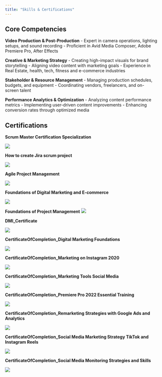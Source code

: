 ```yaml
---
title: "Skills & Certifications"
---
```


## Core Competencies

**Video Production & Post-Production** - Expert in camera operations, lighting setups, and sound recording - Proficient in Avid Media Composer, Adobe Premiere Pro, After Effects

**Creative & Marketing Strategy** - Creating high-impact visuals for brand storytelling - Aligning video content with marketing goals - Experience in Real Estate, health, tech, fitness and e-commerce industries

**Stakeholder & Resource Management** - Managing production schedules, budgets, and equipment - Coordinating vendors, freelancers, and on-screen talent

**Performance Analytics & Optimization** - Analyzing content performance metrics - Implementing user-driven content improvements - Enhancing conversion rates through optimized media

## Certifications

**Scrum Master Certification Specialization**

![](images/Scrum%20Master%20Certification%20Specialization.jpg)

**How to create Jira scrum project**

![](images/How%20to%20create%20Jira%20scrum%20project.jpg)

**Agile Project Management**

![](images/Agile%20Project%20Management.jpg)

**Foundations of Digital Marketing and E-commerce**

![](images/Foundations%20of%20Digital%20Marketing%20and%20E-commerce.jpg)

**Foundations of Project Management** 
![](images/Foundations%20of%20Project%20Management.jpg)

**DMI_Certificate**

![](images/DMICertificate.jpg)

**CertificateOfCompletion_Digital Marketing Foundations**

![](images/CertificateOfCompletion_Digital%20Marketing%20Foundations.jpg)

**CertificateOfCompletion_Marketing on Instagram 2020**

![](images/CertificateOfCompletion_Marketing%20on%20Instagram%202020.jpg)

**CertificateOfCompletion_Marketing Tools Social Media**

![](images/CertificateOfCompletion_Marketing%20Tools%20Social%20Media.jpg)

**CertificateOfCompletion_Premiere Pro 2022 Essential Training**

![](images/CertificateOfCompletion_Premiere%20Pro%202022%20Essential%20Training.jpg)

**CertificateOfCompletion_Remarketing Strategies with Google Ads and Analytics**

![](images/CertificateOfCompletion_Remarketing%20Strategies%20with%20Google%20Ads%20and%20Analytics.jpg)

**CertificateOfCompletion_Social Media Marketing Strategy TikTok and Instagram Reels**

![](images/CertificateOfCompletion_Social%20Media%20Marketing%20Strategy%20TikTok%20and%20Instagram%20Reels.jpg)

**CertificateOfCompletion_Social Media Monitoring Strategies and Skills**

![](images/CertificateOfCompletion_Social%20Media%20Monitoring%20Strategies%20and%20Skills.jpg)